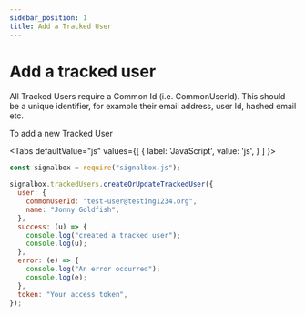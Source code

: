 ```yaml
---
sidebar_position: 1
title: Add a Tracked User
---
```



# Add a tracked user

All Tracked Users require a Common Id (i.e. CommonUserId).
This should be a unique identifier, for example their email address, user Id, hashed email etc.

To add a new Tracked User

<Tabs
  defaultValue="js"
  values={[
    { label: 'JavaScript', value: 'js', }
  ]
}>

<TabItem value="js">

```js
const signalbox = require("signalbox.js");

signalbox.trackedUsers.createOrUpdateTrackedUser({
  user: {
    commonUserId: "test-user@testing1234.org",
    name: "Jonny Goldfish",
  },
  success: (u) => {
    console.log("created a tracked user");
    console.log(u);
  },
  error: (e) => {
    console.log("An error occurred");
    console.log(e);
  },
  token: "Your access token",
});
```

</TabItem>
</Tabs>
